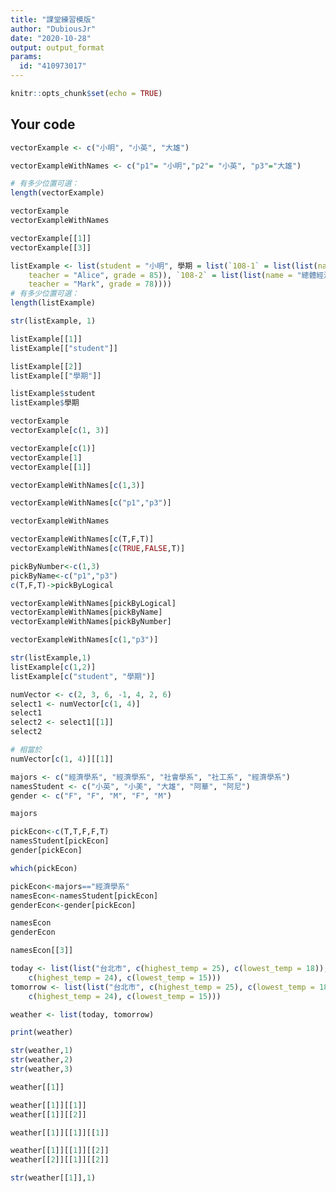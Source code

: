 ```yaml
---
title: "課堂練習模版"
author: "DubiousJr"
date: "2020-10-28"
output: output_format
params:
  id: "410973017"
---
```


```r
knitr::opts_chunk$set(echo = TRUE)
```

## Your code

```r
vectorExample <- c("小明", "小英", "大雄")

vectorExampleWithNames <- c("p1"= "小明","p2"= "小英", "p3"="大雄")

# 有多少位置可選：
length(vectorExample)

```
```r
vectorExample
vectorExampleWithNames
```

```r
vectorExample[[1]]
vectorExample[[3]]
```

```r
listExample <- list(student = "小明", 學期 = list(`108-1` = list(list(name = "個體經濟學", 
    teacher = "Alice", grade = 85)), `108-2` = list(list(name = "總體經濟學", 
    teacher = "Mark", grade = 78))))
# 有多少位置可選：
length(listExample)
```
```r
str(listExample, 1)
```

```r
listExample[[1]]
listExample[["student"]]
```

```r
listExample[[2]]
listExample[["學期"]]
```

```r
listExample$student
listExample$學期
```

```r
vectorExample
vectorExample[c(1, 3)]

```

```r
vectorExample[c(1)]
vectorExample[1]
vectorExample[[1]]
```
```r
vectorExampleWithNames[c(1,3)]
```


```r
vectorExampleWithNames[c("p1","p3")]
```

```r
vectorExampleWithNames
```

```r
vectorExampleWithNames[c(T,F,T)]
vectorExampleWithNames[c(TRUE,FALSE,T)]
```

```r
pickByNumber<-c(1,3)
pickByName<-c("p1","p3")
c(T,F,T)->pickByLogical
```

```r
vectorExampleWithNames[pickByLogical]
vectorExampleWithNames[pickByName]
vectorExampleWithNames[pickByNumber]
```
```r
vectorExampleWithNames[c(1,"p3")]
```

```r
str(listExample,1)
listExample[c(1,2)]
listExample[c("student", "學期")]
```

```r
numVector <- c(2, 3, 6, -1, 4, 2, 6)
select1 <- numVector[c(1, 4)]
select1
select2 <- select1[[1]]
select2

# 相當於
numVector[c(1, 4)][[1]]
```

```r
majors <- c("經濟學系", "經濟學系", "社會學系", "社工系", "經濟學系")
namesStudent <- c("小英", "小美", "大雄", "阿華", "阿尼")
gender <- c("F", "F", "M", "F", "M")
```

```r
majors
```
```r
pickEcon<-c(T,T,F,F,T)
namesStudent[pickEcon]
gender[pickEcon]
```
```r
which(pickEcon)
```

```r
pickEcon<-majors=="經濟學系"
namesEcon<-namesStudent[pickEcon]
genderEcon<-gender[pickEcon]
```
```r
namesEcon
genderEcon
```

```r
namesEcon[[3]]
```

```r
today <- list(list("台北市", c(highest_temp = 25), c(lowest_temp = 18)), list("新北市", 
    c(highest_temp = 24), c(lowest_temp = 15)))
tomorrow <- list(list("台北市", c(highest_temp = 25), c(lowest_temp = 18)), list("新北市", 
    c(highest_temp = 24), c(lowest_temp = 15)))

weather <- list(today, tomorrow)

print(weather)
```

```r
str(weather,1)
str(weather,2)
str(weather,3)
```

```r
weather[[1]]
```

```r
weather[[1]][[1]]
weather[[1]][[2]]
```

```r
weather[[1]][[1]][[1]]
```

```r
weather[[1]][[1]][[2]]
weather[[2]][[1]][[2]]
```

```r
str(weather[[1]],1)
```

